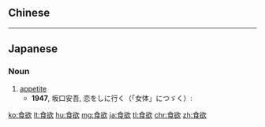 {{also|食慾}}
==Chinese==
{{zh-see|食慾}}

----

==Japanese==
{{ja-kanjitab|しょく|よく|yomi=on}}

===Noun===
{{ja-noun|しょくよく}}

# [[appetite]] {{gloss|desire of or relish for food}}
#* '''1947''', 坂口安吾, 恋をしに行く（「女体」につゞく）:
#*: {{ja-usex|僕は'''食欲'''がないよ。|ぼく は '''しょくよく''' が ない よ。|I have no appetite, actually.}}

[[ko:食欲]]
[[lt:食欲]]
[[hu:食欲]]
[[mg:食欲]]
[[ja:食欲]]
[[tl:食欲]]
[[chr:食欲]]
[[zh:食欲]]